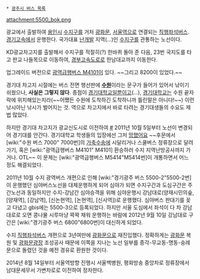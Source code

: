  * [[광주시 버스 목록]]

attachment:5500_bok.png

광교에서 출발하여 [[용인시]] [[수지구]]를 거처 [[광화문]], [[서울역]]으로 연결되는 [[직행좌석버스]]. [[경기고속]]에서 운행한다. 국가대표 [[난개발]] 지역(...)인 [[수지구]]를 관통하는 노선이다. 

KD광교차고지를 출발해서 수지구를 적절히(?) 한바퀴 돌아 준 다음, 23번 국지도를 타고 판교 나들목으로 이동하여, [[경부고속도로]]로 한남대교까지 이동한다.

업그레이드 버전으로 [[광역급행버스 M4101]]이 있다. ~~그리고 8200이 있었다.~~

경기대 차고지 시절에는 버스 전면 행선판에 '''[[수원시|수원]]'''이라는 문구가 들어가 있어서 낚이기 쉬웠으나, '''사실은 그렇지 않다'''. 종점이 [[경기대학교]]일뿐이고(...), [[경기대학교]]는 수원 끝자락에 위치해있는지라(~~어쨌든 수원에 도착하긴 도착하니까 틀린말은 아니다!~~) 이런 낚시아닌 낚시가 벌어지는 것. 역으로 차고지에서 바로 타려는 경기대생들의 수요도 제법 많았다.

하지만 경기대 차고지가 광교신도시로 이전하여  [http://www.buspia.co.kr/_busportal/inquire_view.asp?wcode=RouteNotice&page=1&search_type=&search_txt=&indexNo=50681 #] 2011년 10월 5일부터 노선이 변경되어 경기대를 안간다. 경기대학교 학생들의 입장에선 그저 [[망했어요]] ~~후문에서 [wiki:"수원 버스 7000" 7000번]의 [[가축수송]]에 시달리거나 스쿨버스 정류장으로 달려가기, 혹은 [wiki:"광역급행버스 M4101" M4101] 환승하러 수지 지역난방공사까지 가거나. OTL~~ 이 문제는 [wiki:"광역급행버스 M5414"M5414번]이 개통하면서 어느 정도 해결되었다.

2011년 10월 수지 광역버스 개편으로 인해 [wiki:"경기광주 버스 5500-2"5500-2번]이 운행했던 심야버스노선을 대체운행하게 되어 심야가 되면 수지구간과 도심구간은 주간노선과 동일하지만 수지-강남간 심야승객을 위해 심야운행시 강남대로(양재시민의숲, [양재역], [강남역], [신논현역], [논현역], [신사역])로 운행했다. 심야버스 판대기를 꽂고 다녔고 gbis에는 5500-3으로 등록되었다. 하지만 서울 도심에서 좌석이 다 차 강남대로로 오면 콩나물 시루마냥 꽉꽉 채워 운행하는 바람에 2012년 9월 10일 강남대로 구간은 [wiki:"경기광주 버스 6800"6800번]이 대신하게 되었다.

수지 [[직행좌석버스]] 개편으로 3년여만에 [[광화문]]으로 재진입했다. 정확하게는 [[광화문]] 복원 및 [[광화문광장]] 조성공사 때문에 이쪽을 지나는 노선 일부를 종각-무교동-명동-숭례문으로 돌렸던 것을 예전 경유로 환원한 것이다.

2014년 8월 14일부터 서울역방향 진행시 서울백병원, 평화방송 중앙차로 정류장에서 남대문세무서 가변차로로 이전하여 정차한다.
